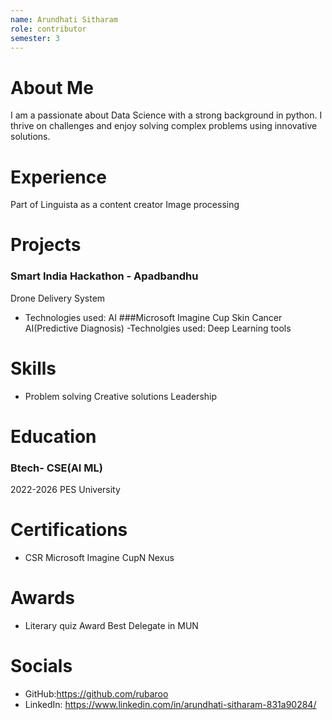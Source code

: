 ```yaml
---
name: Arundhati Sitharam
role: contributor
semester: 3
---
```


# About Me
I am a passionate about Data Science with a strong background in python. I thrive on challenges and enjoy solving complex problems using innovative solutions.

# Experience
Part of Linguista as a content creator
Image processing


# Projects
### **Smart India Hackathon - Apadbandhu**
Drone Delivery System
- Technologies used: AI
###Microsoft Imagine Cup 
Skin Cancer AI(Predictive Diagnosis)
-Technolgies used: Deep Learning tools


# Skills
- Problem solving
Creative solutions
Leadership

# Education
### Btech- CSE(AI ML)
2022-2026
PES University


# Certifications
- CSR
Microsoft Imagine CupN
Nexus 

# Awards
- Literary quiz Award
 Best Delegate in MUN

# Socials
- GitHub:https://github.com/rubaroo
- LinkedIn: https://www.linkedin.com/in/arundhati-sitharam-831a90284/
